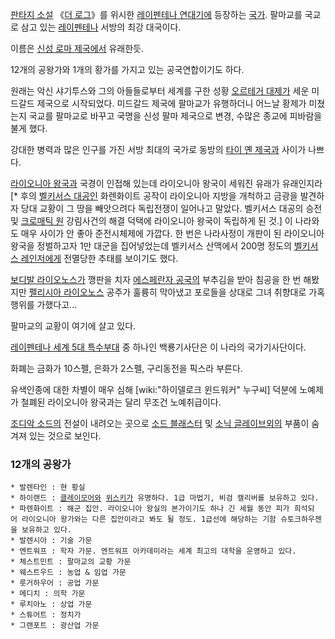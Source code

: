 [[판타지 소설]] 《[[더 로그]]》를 위시한 [[레이펜테나 연대기]]에 등장하는 [[국가]]. 팔마교를 국교로 삼고 있는 [[레이펜테나]] 서방의 최강 대국이다.

이름은 [[신성 로마 제국]]에서 유래한듯.

12개의 공왕가와 1개의 황가를 가지고 있는 공국연합이기도 하다.

원래는 악신 샤기투스와 그의 아들들로부터 세계를 구한 성황 [[오르테거 대제]]가 세운 미드갈드 제국으로 시작되었다. 미드갈드 제국에 팔마교가 유행하더니 어느날 황제가 미쳤는지 국교를 팔마교로 바꾸고 국명을 신성 팔마 제국으로 변경, 수많은 종교에 피바람을 불게 했다. 

강대한 병력과 많은 인구를 가진 서방 최대의 국가로 동방의 [[타이 옌 제국]]과 사이가 나쁘다.

[[라이오니아 왕국]]과 국경이 인접해 있는데 라이오니아 왕국이 세워진 유래가 유래인지라[* 후의 [[벨키서스 대공]]인 화렌화이트 공작이 라이오니아 지방을 개척하고 금광을 발견하자 당대 교황이 그 땅을 빼앗으려다 독립전쟁이 일어나고 말았다. 벨키서스 대공의 승전 및 [[크로매틱 원]] 강림사건의 해결 덕택에 라이오니아 왕국이 독립하게 된 것.] 이 나라와도 매우 사이가 안 좋아 준전시체제에 가깝다. 한 번은 나라사정이 개판이 된 라이오니아 왕국을 정벌하고자 1만 대군을 집어넣었는데 벨키서스 산맥에서 200명 정도의 [[벨키서스 레인저]]에게 전멸당한 추태를 보이기도 했다.

[[보디발 라이오노스]]가 깽판을 치자 [[에스페란자 공국]]의 부추김을 받아 침공을 한 번 해봤지만 [[펠리시아 라이오노스]] 공주가 훌륭히 막아냈고 포로들을 상대로 그녀 취향대로 가혹행위를 가했다고...

팔마교의 교황이 여기에 살고 있다.

[[레이펜테나 세계 5대 특수부대]] 중 하나인 백룡기사단은 이 나라의 국가기사단이다.

화폐는 금화가 10스펠, 은화가 2스펠, 구리동전을 픽스라 부른다.

유색인종에 대한 차별이 매우 심해 [wiki:"하이델로크 윈드워커" 누구씨] 덕분에 노예제가 철폐된 라이오니아 왕국과는 달리 무조건 노예취급이다.

[[조디악 소드]]의 전설이 내려오는 곳으로 [[소드 블래스터]] 및 [[소닉 글레이브]]외의 부품이 숨겨져 있는 것으로 보인다.

=== 12개의 공왕가 ===
 * 발렌타인 : 현 황실
 * 하이랜드 : [[클레이모어]]와 [[위스키]]가 유명하다. 1급 마법기, 비검 캘리버를 보유하고 있다.
 * 파렌화이트 : 해군 집안. 라이오니아 왕실의 본가이기도 하나 긴 세월 동안 피가 희석되어 라이오니아 왕가와는 다른 집안이라고 봐도 될 정도. 1급선에 해당하는 기함 슈토크하우젠을 보유하고 있다.
 * 발렌시아 : 기술 가문
 * 엔트워프 : 학자 가문. 엔트워프 아카데미라는 세계 최고의 대학을 운영하고 있다.
 * 체스트민트 : 팔마교의 교황 가문
 * 웨스트우드 : 농업 & 임업 가문
 * 룻거하우어 : 공업 가문
 * 메디치 : 의학 가문
 * 루치아노 : 상업 가문
 * 스튜어트 : 정치가
 * 그랜포트 : 광산업 가문
